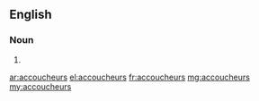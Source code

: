 ==English==

===Noun===
{{head|en}}

# {{plural of|accoucheur}}

[[ar:accoucheurs]]
[[el:accoucheurs]]
[[fr:accoucheurs]]
[[mg:accoucheurs]]
[[my:accoucheurs]]
